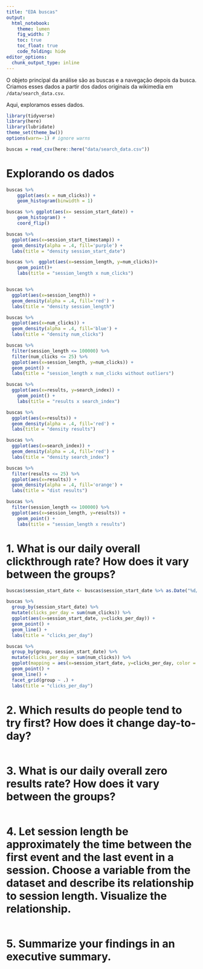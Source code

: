 ```yaml
---
title: "EDA buscas"
output: 
  html_notebook:
    theme: lumen
    fig_width: 7
    toc: true
    toc_float: true
    code_folding: hide
editor_options: 
  chunk_output_type: inline
---
```


O objeto principal da análise são as buscas e a navegação depois da busca. Criamos esses dados a partir dos dados originais da wikimedia em `/data/search_data.csv`. 

Aqui, exploramos esses dados. 

```r
library(tidyverse)
library(here)
library(lubridate)
theme_set(theme_bw())
options(warn=-1) # ignore warns
```

```r
buscas = read_csv(here::here("data/search_data.csv"))
```

# Explorando os dados

```r
buscas %>% 
    ggplot(aes(x = num_clicks)) + 
    geom_histogram(binwidth = 1) 
```

```r
buscas %>% ggplot(aes(x= session_start_date)) +
    geom_histogram() + 
    coord_flip()

buscas %>% 
  ggplot(aes(x=session_start_timestamp)) +
  geom_density(alpha = .4, fill='purple') +
  labs(title = "density session_start_date")

```

```r
buscas %>%  ggplot(aes(x=session_length, y=num_clicks))+
    geom_point()+
    labs(title = "session_length x num_clicks")


buscas %>% 
  ggplot(aes(x=session_length)) +
  geom_density(alpha = .4, fill='red') +
  labs(title = "density session_length")

buscas %>% 
  ggplot(aes(x=num_clicks)) +
  geom_density(alpha = .4, fill='blue') +
  labs(title = "density num_clicks")

```

```r
buscas %>% 
  filter(session_length <= 100000) %>%
  filter(num_clicks <= 25) %>%
  ggplot(aes(x=session_length, y=num_clicks)) +
  geom_point() +
  labs(title = "session_length x num_clicks without outliers")
```


```r
buscas %>% 
  ggplot(aes(x=results, y=search_index)) +
    geom_point() +
    labs(title = "results x search_index")

buscas %>% 
  ggplot(aes(x=results)) +
  geom_density(alpha = .4, fill='red') +
  labs(title = "density results")

buscas %>% 
  ggplot(aes(x=search_index)) +
  geom_density(alpha = .4, fill='red') +
  labs(title = "density search_index")

```

```r
buscas %>% 
  filter(results <= 25) %>%
  ggplot(aes(x=results)) +
  geom_density(alpha = .4, fill='orange') +
  labs(title = "dist results")

buscas %>% 
  filter(session_length <= 100000) %>%
  ggplot(aes(x=session_length, y=results)) +
    geom_point() +
    labs(title = "session_length x results")
```

# 1. What is our daily overall clickthrough rate? How does it vary between the groups?

```r
buscas$session_start_date <- buscas$session_start_date %>% as.Date("%d/%m/%Y")

buscas %>%
  group_by(session_start_date) %>%
  mutate(clicks_per_day = sum(num_clicks)) %>%
  ggplot(aes(x=session_start_date, y=clicks_per_day)) +
  geom_point() +
  geom_line() +
  labs(title = "clicks_per_day")

buscas %>%
  group_by(group, session_start_date) %>%
  mutate(clicks_per_day = sum(num_clicks)) %>%
  ggplot(mapping = aes(x=session_start_date, y=clicks_per_day, color = group)) +
  geom_point() +
  geom_line() +
  facet_grid(group ~ .) +
  labs(title = "clicks_per_day")
```

# 2. Which results do people tend to try first? How does it change day-to-day?

```r

```

# 3. What is our daily overall zero results rate? How does it vary between the groups?

```r

```

# 4. Let session length be approximately the time between the first event and the last event in a session. Choose a variable from the dataset and describe its relationship to session length. Visualize the relationship.

```r

```

# 5. Summarize your findings in an executive summary.

```r

```
